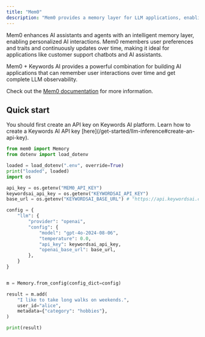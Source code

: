 ```yaml
---
title: "Mem0"
description: "Mem0 provides a memory layer for LLM applications, enabling them to remember and learn from user interactions over time."
---
```


Mem0 enhances AI assistants and agents with an intelligent memory layer, enabling personalized AI interactions. Mem0 remembers user preferences and traits and continuously updates over time, making it ideal for applications like customer support chatbots and AI assistants.

Mem0 + Keywords AI provides a powerful combination for building AI applications that can remember user interactions over time and get complete LLM observability.  

Check out the [Mem0 documentation](https://docs.mem0.ai) for more information.

## Quick start 

<Steps>

<Step title="Create an API key">
You should first create an API key on Keywords AI platform. Learn how to create a Keywords AI API key [here](/get-started/llm-inference#create-an-api-key).
</Step>


```python
from mem0 import Memory
from dotenv import load_dotenv

loaded = load_dotenv(".env", override=True)
print("loaded", loaded)
import os

api_key = os.getenv("MEM0_API_KEY")
keywordsai_api_key = os.getenv("KEYWORDSAI_API_KEY")
base_url = os.getenv("KEYWORDSAI_BASE_URL") # "https://api.keywordsai.co/api/"

config = {
    "llm": {
        "provider": "openai",
        "config": {
            "model": "gpt-4o-2024-08-06",
            "temperature": 0.0,
            "api_key": keywordsai_api_key,
            "openai_base_url": base_url,
        },
    }
}


m = Memory.from_config(config_dict=config)

result = m.add(
    "I like to take long walks on weekends.",
    user_id="alice",
    metadata={"category": "hobbies"},
)

print(result)
```

</Steps>